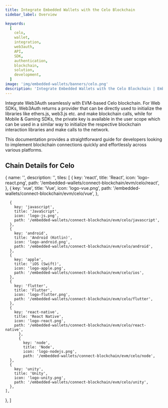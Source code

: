 ```yaml
---
title: Integrate Embedded Wallets with the Celo Blockchain
sidebar_label: Overview

keywords:
  [
    celo,
    wallet,
    integration,
    web3auth,
    API,
    SDK,
    authentication,
    blockchain,
    solution,
    development,
  ]
image: 'img/embedded-wallets/banners/celo.png'
description: 'Integrate Embedded Wallets with the Celo Blockchain | Embedded Wallets'
---
```



Integrate Web3Auth seamlessly with EVM-based Celo blockchain. For Web SDKs, Web3Auth returns a provider that can be directly used to initialize the libraries like ethers.js, web3.js etc. and make blockchain calls, while for Mobile & Gaming SDKs, the private key is available in the user scope which can be used in a similar way to initialize the respective blockchain interaction libraries and make calls to the network.

This documentation provides a straightforward guide for developers looking to implement blockchain connections quickly and effortlessly across various platforms.

## Chain Details for Celo

<ChainDetailsCelo />

  {
    name: '',
    description: '',
    tiles: [
      {
        key: 'react',
        title: 'React',
        icon: 'logo-react.png',
        path: '/embedded-wallets/connect-blockchain/evm/celo/react',
          },
            {
        key: 'vue',
        title: 'Vue',
        icon: 'logo-vue.png',
        path: '/embedded-wallets/connect-blockchain/evm/celo/vue',
      },

      {
        key: 'javascript',
        title: 'JavaScript',
        icon: 'logo-js.png',
        path: '/embedded-wallets/connect-blockchain/evm/celo/javascript',
      },
      {
        key: 'android',
        title: 'Android (Kotlin)',
        icon: 'logo-android.png',
        path: '/embedded-wallets/connect-blockchain/evm/celo/android',
      },
      {
        key: 'apple',
        title: 'iOS (Swift)',
        icon: 'logo-apple.png',
        path: '/embedded-wallets/connect-blockchain/evm/celo/ios',
      },
      {
        key: 'flutter',
        title: 'Flutter',
        icon: 'logo-flutter.png',
        path: '/embedded-wallets/connect-blockchain/evm/celo/flutter',
      },
      {
        key: 'react-native',
        title: 'React Native',
        icon: 'logo-react.png',
        path: '/embedded-wallets/connect-blockchain/evm/celo/react-native',
          },
          {
            key: 'node',
            title: 'Node',
            icon: 'logo-nodejs.png',
            path: '/embedded-wallets/connect-blockchain/evm/celo/node',
      },
      {
        key: 'unity',
        title: 'Unity',
        icon: 'logo-unity.png',
        path: '/embedded-wallets/connect-blockchain/evm/celo/unity',
      },
    ],

},
]

<Tiles tileGroups={Celo} />
